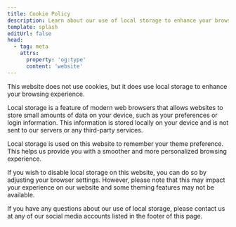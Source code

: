 ```yaml
---
title: Cookie Policy
description: Learn about our use of local storage to enhance your browsing experience. Our cookie-free policy prioritizes your privacy and preferences.
template: splash
editUrl: false
head:
  - tag: meta
    attrs:
      property: 'og:type'
      content: 'website'
---
```


<p class="lead">
	This website does not use cookies, but it does use local storage to enhance
	your browsing experience.
</p>

Local storage is a feature of modern web browsers that allows websites to store small amounts of data on your device, such as your preferences or login information. This information is stored locally on your device and is not sent to our servers or any third-party services.

Local storage is used on this website to remember your theme preference. This helps us provide you with a smoother and more personalized browsing experience.

If you wish to disable local storage on this website, you can do so by adjusting your browser settings. However, please note that this may impact your experience on our website and some theming features may not be available.

If you have any questions about our use of local storage, please contact us at any of our social media accounts listed in the footer of this page.
